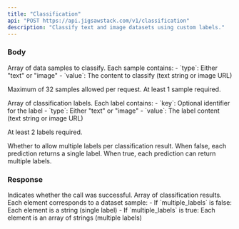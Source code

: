 ```yaml
---
title: "Classification"
api: "POST https://api.jigsawstack.com/v1/classification"
description: "Classify text and image datasets using custom labels."
---
```



### Body

<ParamField body="dataset" type="array" required>
  Array of data samples to classify. Each sample contains:
  - `type`: Either "text" or "image"
  - `value`: The content to classify (text string or image URL)
  
  Maximum of 32 samples allowed per request. At least 1 sample required.
</ParamField>

<ParamField body="labels" type="array" required>
  Array of classification labels. Each label contains:
  - `key`: Optional identifier for the label
  - `type`: Either "text" or "image" 
  - `value`: The label content (text string or image URL)
  
  At least 2 labels required.
</ParamField>

<ParamField body="multiple_labels" type="boolean" default="false">
  Whether to allow multiple labels per classification result. When false, each prediction returns a single label. When true, each prediction can return multiple labels.
</ParamField>

<Snippet file="header.mdx" />

### Response

<ResponseField name="success" type="boolean">
  Indicates whether the call was successful.
</ResponseField>

<ResponseField name="predictions" type="array">
  Array of classification results. Each element corresponds to a dataset sample:
  - If `multiple_labels` is false: Each element is a string (single label)
  - If `multiple_labels` is true: Each element is an array of strings (multiple labels)
</ResponseField>

<ClassificationSnippet />
